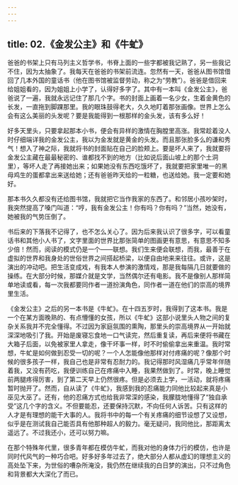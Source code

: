 ```yaml
---
---
---
```

title: 02.《金发公主》和《牛虻》
---




爸爸的书架上只有马列主义哲学书，书脊上面的一些字都被我记熟了，另一些我记不住，因为太抽象了。我每天在爸爸的书架前流连。忽然有一天，爸爸从图书馆借回了几本外国的童话书（他在图书馆被监督劳动，称之为“劳教”）。爸爸是借回来给姐姐看的，因为姐姐上小学了，认得好多字了。其中有一本叫《金发公主》，爸爸说了一遍，我就永远记住了那几个字。书的封面上画着一名少女，生着金黄色的长发，一直拖到脚踝那里。我的眼珠鼓得老大，久久地盯着那张画像。世界上怎么会有这么美丽的头发呢？要是我能得到一根那样的金头发，该有多么好！

好多天里头，只要拿起那本小书，便会有异样的激情在胸膛里高涨。我常趁着没人时仔细端详我的金发公主，我以为金发就是黄金的头发。而且那张脸多么的谦和秀气！想入了神之际，我就将书的封面贴在自己的脸颊上。要是坏人来了，我就要将金发公主藏在最最秘密的、谁都找不到的地方（比如说后面山坡上的那个土洞里），等坏人走了再接她出来；如果她没有东西吃饿坏了，我就要把家里唯一的黑母鸡生的蛋都拿出来送给她；还有爸爸昨天给的一粒糖，也送给她。我一定要和她好。

那本书久久都没有还给图书馆，我就把它当作我家的东西了。和邻居小孩吵架时，我突然提高了嗓门叫道：“哼，我有金发公主！你有吗？你有吗？”当然，她没有，她被我的气势压倒了。

书后来的下落我不记得了，也不怎么关心了。因为后来我认识了很多字，可以看童话书和其他小人书了，文字里面的世界比那张简单的图画更有意思，有意思不知多少倍！然而，阅读的模式仍是一个——联想。我们生来便会联想，而我，最善于在虚拟的世界和我身处的世俗世界之间搭起桥梁，以便自由地来来往往。或许，这是演出的冲动吧。把生活变成戏，有我本人参演的激情戏，那是我每隔几日就要做的操练。在大部分时候，那媒介就是文学，当然偶尔还有电影。我不是像别人那样简单地读或看，每一次我都要同作者一道扮演角色，同作者一道在他们的崇高的境界里生活。

《金发公主》之后的另一本书是《牛虻》。在十四五岁时，我得到了这本书。我是一个在某方面晚熟的、有点懵懂的女孩，所以《牛虻》这部小说里头人物之间的复杂关系我并不完全懂得。不过因为家庭氛围的熏陶，那里头的崇高境界从一开始就深深地吸引了我。开始是废寝忘食地一口气读完，然后重复读，再后来便将书藏在大箱子后面，以免被家里人拿走，像干坏事一样，时不时偷偷拿出来重温。我时常想，牛虻是如何做到忍受一切的呢？一个人怎能像他那样对付疼痛的呢？像那个时候的很多孩子一样，我自己也是非常有忍耐力的。我记得那时风湿痛几乎常年伴随着我，又没有药吃，我便训练自己在疼痛中入睡，我果然做到了。时常，晚上睡觉前两腿疼得厉害，到了第二天早上仍然很疼。但是必须去上学，一活动，就将疼痛暂时抛开了。然而，自从读了《牛虻》，我感到我的忍痛能力同他比较起来真是小巫见大巫了。还有，他的忍痛方式也给我非常深的感染，我朦胧地懂得了“独自承受”这几个字的含义。不但要能忍，还要保持沉默，不向任何人诉苦。只有这样的人才是有理想的能干大事的人。我将书中的每一个有关疼痛的细节设想了又设想，似乎是在测试我自己能否具有他那种超人的毅力。毫无疑问，我同他比，那距离太遥远了。不过我还小，还可以努力嘛。

在那个特殊年代里，很多青年都在模仿牛虻，而我对他的身体力行的模仿，也许是同时代风气的一种巧合吧。好多好多年过去了，绝大部分人都从虚幻的理想主义的高处坠下来，为世俗的嘈杂所淹没，我仍然在继续我的白日梦的演出，只不过角色和背景都大大深化了而已。